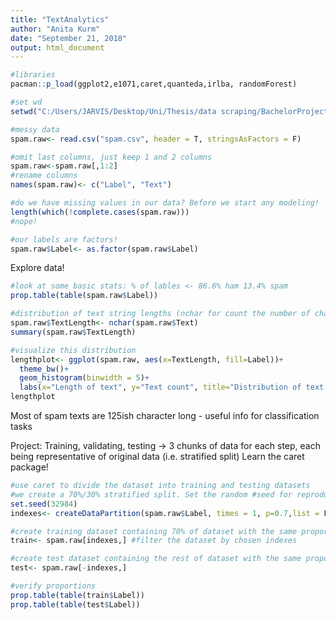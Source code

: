 ```yaml
---
title: "TextAnalytics"
author: "Anita Kurm"
date: "September 21, 2018"
output: html_document
---
```


```r
#libraries
pacman::p_load(ggplot2,e1071,caret,quanteda,irlba, randomForest)

#set wd
setwd("C:/Users/JARVIS/Desktop/Uni/Thesis/data scraping/BachelorProject")

#messy data
spam.raw<- read.csv("spam.csv", header = T, stringsAsFactors = F)

#omit last columns, just keep 1 and 2 columns
spam.raw<-spam.raw[,1:2]
#rename columns
names(spam.raw)<- c("Label", "Text")

#do we have missing values in our data? Before we start any modeling!
length(which(!complete.cases(spam.raw)))
#nope!

#our labels are factors!
spam.raw$Label<- as.factor(spam.raw$Label)
```
Explore data!

```r
#look at some basic stats: % of lables <- 86.6% ham 13.4% spam
prop.table(table(spam.raw$Label))

#distribution of text string lengths (nchar for count the number of characters)  <- craete a column for it too
spam.raw$TextLength<- nchar(spam.raw$Text)
summary(spam.raw$TextLength)

#visualize this distribution
lengthplot<- ggplot(spam.raw, aes(x=TextLength, fill=Label))+
  theme_bw()+
  geom_histogram(binwidth = 5)+
  labs(x="Length of text", y="Text count", title="Distribution of text lengths with class labels")
lengthplot
```
Most of spam texts are 125ish character long - useful info for classification tasks


Project: Training, validating, testing -> 3 chunks of data for each step, each being representative of original data (i.e. stratified split) 
Learn the caret package!
```r
#use caret to divide the dataset into training and testing datasets
#we create a 70%/30% stratified split. Set the random #seed for reproducibility
set.seed(32984)
indexes<- createDataPartition(spam.raw$Label, times = 1, p=0.7,list = F) #spam.raw$Label indicated which variable proportions should be considered for stratified split

#create training dataset containing 70% of dataset with the same proportion of labels as in the original one
train<- spam.raw[indexes,] #filter the dataset by chosen indexes

#create test dataset containing the rest of dataset with the same proportion of labels as in the original one
test<- spam.raw[-indexes,]

#verify proportions
prop.table(table(train$Label))
prop.table(table(test$Label))

```



